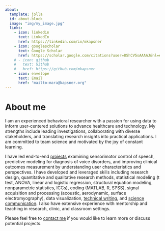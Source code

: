 ```yaml
---
about:
  template: jolla
  id: about-block
  image: "img/my_image.jpg"
  links:
    - icon: linkedin
      text: LinkedIn
      href: https://linkedin.com/in/mkapsner
    - icon: googlescholar
      text: Google Scholar
      href: https://scholar.google.com/citations?user=8ShCV5sAAAAJ&hl=en
    # - icon: github
    #   text: Github
    #   href: https://github.com/mkapsner
    - icon: envelope
      text: Email
      href: "mailto:mara@kapsner.org"  
---
```


::: {#about-block}
:::

# About me

I am an experienced behavioral researcher with a passion for using data to inform user-centered solutions to advance healthcare and technology. My strengths include leading investigations, collaborating with diverse stakeholders, and translating research insights into practical applications. I am committed to team science and motivated by the joy of constant learning.

I have led end-to-end [projects](projects/index.qmd) examining sensorimotor control of speech, predictive modeling for diagnosis of voice disorders, and improving clinical outcomes measurement by understanding user characteristics and perspectives. I have developed and leveraged skills including research design, quantitative and qualitative research methods, statistical modeling (t test, ANOVA, linear and logistic regression, structural equation modeling, nonparametric statistics, ICCs), coding (MATLAB, R, SPSS), signal acquisition and processing (acoustic, aerodynamic, surface electromyography), data visualization, [technical writing](publications/index.qmd), and [science communication](presentations/index.qmd). I also have extensive experience with mentorship and teaching in research, clinic, and classroom settings.

Please feel free to [contact me](mailto:mara@kapsner.org) if you would like to learn more or discuss potential projects.

<!-- ```{=html} -->
<!-- <div  style="margin: 30px; text-align: center;"> -->
<!-- <a class="btn btn-primary" href="https://www.marvinschmitt.com/blog/website-tutorial-quarto/" role="button" target="_blank" style="padding: 15px 30px;">View the tutorial for this template (+ download link)</a> -->
<!-- </div> -->
<!-- ``` -->

